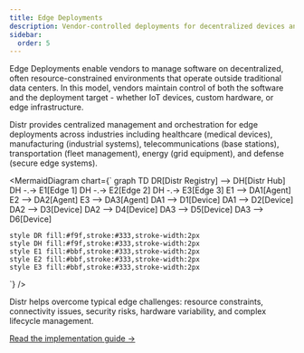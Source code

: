 ```yaml
---
title: Edge Deployments
description: Vendor-controlled deployments for decentralized devices and edge environments
sidebar:
  order: 5
---
```



Edge Deployments enable vendors to manage software on decentralized, often resource-constrained environments that operate outside traditional data centers. In this model, vendors maintain control of both the software and the deployment target - whether IoT devices, custom hardware, or edge infrastructure.

Distr provides centralized management and orchestration for edge deployments across industries including healthcare (medical devices), manufacturing (industrial systems), telecommunications (base stations), transportation (fleet management), energy (grid equipment), and defense (secure edge systems).

<MermaidDiagram 
  chart={`
graph TD
    DR[Distr Registry] --> DH[Distr Hub]
    DH -.-> E1[Edge 1]
    DH -.-> E2[Edge 2]
    DH -.-> E3[Edge 3]
    E1 --> DA1[Agent]
    E2 --> DA2[Agent]
    E3 --> DA3[Agent]
    DA1 --> D1[Device]
    DA1 --> D2[Device]
    DA2 --> D3[Device]
    DA2 --> D4[Device]
    DA3 --> D5[Device]
    DA3 --> D6[Device]
    
    style DR fill:#f9f,stroke:#333,stroke-width:2px
    style DH fill:#f9f,stroke:#333,stroke-width:2px
    style E1 fill:#bbf,stroke:#333,stroke-width:2px
    style E2 fill:#bbf,stroke:#333,stroke-width:2px
    style E3 fill:#bbf,stroke:#333,stroke-width:2px
`}
/>

<Aside type="tip">
  Distr helps overcome typical edge challenges: resource constraints, connectivity issues, security risks, hardware variability, and complex lifecycle management.
</Aside>

[Read the implementation guide →](/docs/guides/implementation/edge-deployment-guide)
